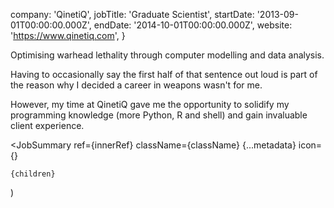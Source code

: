 
  company: 'QinetiQ',
  jobTitle: 'Graduate Scientist',
  startDate: '2013-09-01T00:00:00.000Z',
  endDate: '2014-10-01T00:00:00.000Z',
  website: 'https://www.qinetiq.com',
}

Optimising warhead lethality through computer modelling and data analysis.

Having to occasionally say the first half of that sentence out loud is part of the reason why I decided a career in weapons wasn't for me.

However, my time at QinetiQ gave me the opportunity to solidify my programming knowledge (more Python, R and shell) and gain invaluable client experience.

  <JobSummary
    ref={innerRef}
    className={className}
    {...metadata}
    icon={<Qinetiq />}
  >
    {children}
  </JobSummary>
)

